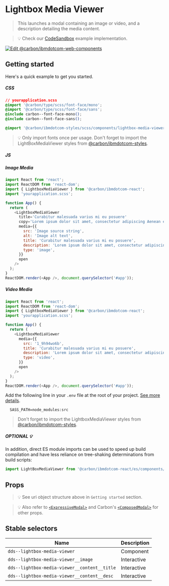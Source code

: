 
# Lightbox Media Viewer

> This launches a modal containing an image or video, and a description
> detailing the media content.

> 💡 Check our
> [CodeSandbox](https://githubbox.com/carbon-design-system/carbon-for-ibm-dotcom/tree/v1/packages/react/examples/codesandbox/components/LightboxMediaViewer)
> example implementation.

[![Edit @carbon/ibmdotcom-web-components](https://codesandbox.io/static/img/play-codesandbox.svg)](https://githubbox.com/carbon-design-system/carbon-for-ibm-dotcom/tree/v1/packages/react/examples/codesandbox/components/LightboxMediaViewer)

## Getting started

Here's a quick example to get you started.

##### CSS

```css
// yourapplication.scss
@import '@carbon/type/scss/font-face/mono';
@import '@carbon/type/scss/font-face/sans';
@include carbon--font-face-mono();
@include carbon--font-face-sans();

@import '@carbon/ibmdotcom-styles/scss/components/lightbox-media-viewer/lightbox-media-viewer';
```

> 💡 Only import fonts once per usage. Don't forget to import the
> LightBoxMediaViewer styles from
> [@carbon/ibmdotcom-styles](https://github.com/carbon-design-system/carbon-for-ibm-dotcom/blob/v1/packages/styles).

##### JS

##### Image Media

```javascript
import React from 'react';
import ReactDOM from 'react-dom';
import { LightboxMediaViewer } from '@carbon/ibmdotcom-react';
import 'yourapplication.scss';

function App() {
  return (
    <LightboxMediaViewer
      title='Curabitur malesuada varius mi eu posuere'
      copy='Lorem ipsum dolor sit amet, consectetur adipiscing Aenean et ultricies est.'
      media={{
        src: 'Image source string',
        alt: 'Image alt text',
        title: 'Curabitur malesuada varius mi eu posuere',
        description: 'Lorem ipsum dolor sit amet, consectetur adipiscing elit. Aenean et ultricies est.Mauris iaculis eget dolor nec hendrerit.',
        type: 'image',
      }}
      open
    />
  );
}
ReactDOM.render(<App />, document.querySelector('#app'));
```

##### Video Media

```javascript
import React from 'react';
import ReactDOM from 'react-dom';
import { LightboxMediaViewer } from '@carbon/ibmdotcom-react';
import 'yourapplication.scss';

function App() {
  return (
    <LightboxMediaViewer
      media={{
        src: '1_9h94wo6b',
        title: 'Curabitur malesuada varius mi eu posuere',
        description: 'Lorem ipsum dolor sit amet, consectetur adipiscing Aenean et ultricies est.'
        type: 'video',
      }}
      open
    />
  );
}
ReactDOM.render(<App />, document.querySelector('#app'));
```

Add the following line in your `.env` file at the root of your project.
[See more details](https://github.com/carbon-design-system/carbon-for-ibm-dotcom/tree/v1/packages/styles#usage).

```
  SASS_PATH=node_modules:src
```

> Don't forget to import the LightboxMediaViewer styles from
> [@carbon/ibmdotcom-styles](https://github.com/carbon-design-system/carbon-for-ibm-dotcom/blob/v1/packages/styles).

##### OPTIONAL 💡

In addition, direct ES module imports can be used to speed up build compilation and have less reliance on tree-shaking determinations from build scripts:

````js
import LightBoxMediaViewer from '@carbon/ibmdotcom-react/es/components/LightBoxMediaViewer/LightBoxMediaViewer';
````

## Props

<Props of={LightboxMediaViewer} />

> 💡 See uri object structure above in `Getting started` section.

> 💡 Also refer to
> [`<ExpressiveModal>`](http://www.ibm.com/standards/carbon/react/?path=/docs/components-expressive-modal--default)
> and Carbon's
> [`<ComposedModal>`](https://react.carbondesignsystem.com/?path=/story/composedmodal--using-child-nodes)
> for other props.

## Stable selectors

| Name                                         | Description |
| -------------------------------------------- | ----------- |
| `dds--lightbox-media-viewer`                 | Component   |
| `dds--lightbox-media-viewer__image`          | Interactive |
| `dds--lightbox-media-viewer__content__title` | Interactive |
| `dds--lightbox-media-viewer__content__desc`  | Interactive |

<Description markdown={contributing} />
